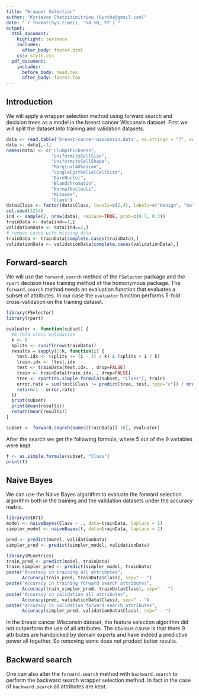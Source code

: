 ```yaml
---
title: "Wrapper Selection"
author: "Kyriakos Chatzidimitriou (kyrcha@gmail.com)"
date: "`r format(Sys.time(), '%d %B, %Y')`"
output: 
  html_document:
    highlight: textmate
    includes:
      after_body: footer.html
    css: style.css
  pdf_document:
    includes:
      before_body: head.tex
      after_body: footer.tex
---
```


## Introduction

We will apply a wrapper selection method using forward search and decision trees as a model in the breast cancer Wisconsin dataset. First we will split the dataset into training and validation datasets.

```r
data <- read.table('breast-cancer-wisconsin.data', na.strings = "?", sep=",")
data <- data[,-1]
names(data) <- c("ClumpThickness", 
                 "UniformityCellSize", 
                 "UniformityCellShape", 
                 "MarginalAdhesion",
                 "SingleEpithelialCellSize",
                 "BareNuclei",
                 "BlandChromatin",
                 "NormalNucleoli",
                 "Mitoses",
                 "Class")
data$Class <- factor(data$Class, levels=c(2,4), labels=c("benign", "malignant"))
set.seed(1234)
ind <- sample(2, nrow(data), replace=TRUE, prob=c(0.7, 0.3))
trainData <- data[ind==1,]
validationData <- data[ind==2,]
# remove cases with missing data
trainData <- trainData[complete.cases(trainData),]
validationData <- validationData[complete.cases(validationData),]
```

## Forward-search

We will use the `forward.search` method of the `FSelector` package and the `rpart` decision trees training method of the homonymous package. The `forward.search` method needs an evaluation function that evaluates a subset of attributes. In our case the `evaluator` function performs 5-fold cross-validation on the training dataset.

```r
library(FSelector)
library(rpart)

evaluator <- function(subset) {
  #k-fold cross validation
  k <- 5
  splits <- runif(nrow(trainData))
  results = sapply(1:k, function(i) {
    test.idx <- (splits >= (i - 1) / k) & (splits < i / k)
    train.idx <- !test.idx
    test <- trainData[test.idx, , drop=FALSE]
    train <- trainData[train.idx, , drop=FALSE]
    tree <- rpart(as.simple.formula(subset, "Class"), train)
    error.rate = sum(test$Class != predict(tree, test, type="c")) / nrow(test)
    return(1 - error.rate)
  })
  print(subset)
  print(mean(results))
  return(mean(results))
}

subset <- forward.search(names(trainData)[-10], evaluator)
```

After the search we get the following formula, where 5 out of the 9 variables were kept.

```r
f <- as.simple.formula(subset, "Class")
print(f)
```

## Naive Bayes

We can use the Naive Bayes algorithm to evaluate the forward selection algorithm both in the training and the validation datasets under the accuracy metric.

```r
library(e1071)
model <- naiveBayes(Class ~ ., data=trainData, laplace = 1)
simpler_model <- naiveBayes(f, data=trainData, laplace = 1)

pred <- predict(model, validationData)
simpler_pred <- predict(simpler_model, validationData)

library(MLmetrics)
train_pred <- predict(model, trainData)
train_simpler_pred <- predict(simpler_model, trainData)
paste("Accuracy in training all attributes", 
      Accuracy(train_pred, trainData$Class), sep=" - ")
paste("Accuracy in training forward search attributes", 
      Accuracy(train_simpler_pred, trainData$Class), sep=" - ")
paste("Accuracy in validation all attributes", 
      Accuracy(pred, validationData$Class), sep=" - ")
paste("Accuracy in validation forward search attributes", 
      Accuracy(simpler_pred, validationData$Class), sep=" - ")
```

In the breast cancer Wisconsin dataset, the feature selection algorithm did not outperform the use of all attributes. The obvious cause is that there 9 attributes are handpicked by domain experts and have indeed a predictive power all together. So removing some does not product better results. 

## Backward search

One can also alter the `forward.search` method with `backward.search` to perform the backward search wrapper selection method. In fact in the case of `backward.search` all attributes are kept.